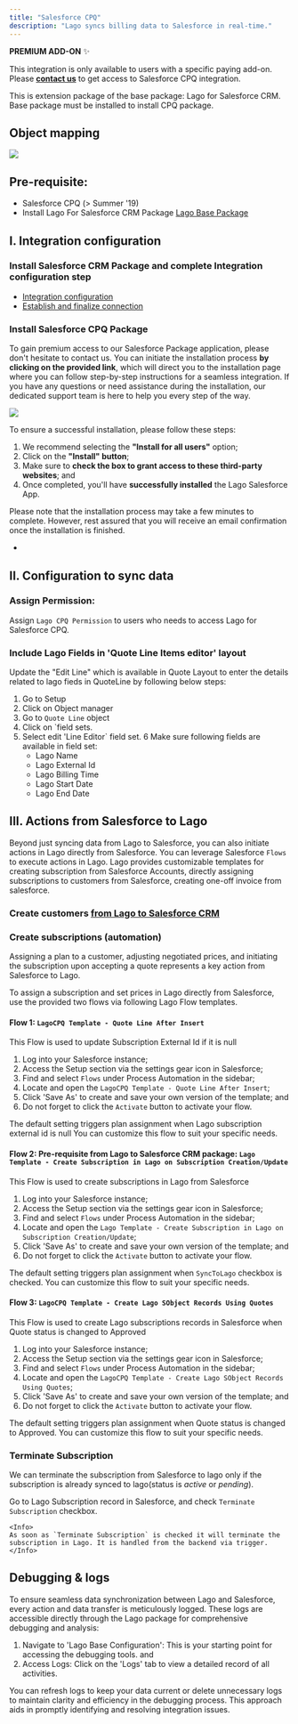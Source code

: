 ```yaml
---
title: "Salesforce CPQ"
description: "Lago syncs billing data to Salesforce in real-time."
---
```


<Info>

**PREMIUM ADD-ON** ✨

This integration is only available to users with a specific paying add-on. Please
**[contact us](mailto:hello@getlago.com)** to get access to Salesforce CPQ integration.

</Info>

<Info>

This is extension package of the base package: Lago for Salesforce CRM. Base package must be installed to install CPQ package.
</Info>

## Object mapping

<Frame caption="Lago to Salesforce CPQ object mapping">
  <img src="/integrations/images/lago-salesforce-cpq-object-mapping.png" />
</Frame>

## Pre-requisite: 
- Salesforce CPQ (> Summer '19) 
- Install Lago For Salesforce CRM Package [Lago Base Package](/integrations/crm/salesforce-crm)



## I. Integration configuration

### Install Salesforce CRM Package and complete Integration configuration step
- [Integration configuration ](/integrations/crm/salesforce-crm#install-salesforce-crm-package)
- [Establish and finalize connection](/integrations/crm/salesforce-crm#establish-and-finalize-connection)

### Install Salesforce CPQ Package
To gain premium access to our Salesforce Package application, please don't hesitate to contact us. 
You can initiate the installation process **by clicking on the provided link**, which will direct you to the installation 
page where you can follow step-by-step instructions for a seamless integration. If you have any questions or need assistance 
during the installation, our dedicated support team is here to help you every step of the way.

<Frame caption="Install Lago Salesforce App package">
  <img src="/integrations/data/images/lago-install-salesforce-cpq-package.png" />
</Frame>


To ensure a successful installation, please follow these steps:

1. We recommend selecting the **"Install for all users"** option;
2. Click on the **"Install" button**;
3. Make sure to **check the box to grant access to these third-party websites**; and
4. Once completed, you'll have **successfully installed** the Lago Salesforce App.

<Info>
Please note that the installation process may take a few minutes to complete. 
However, rest assured that you will receive an email confirmation once the installation is finished.
</Info>

- 


## II. Configuration to sync data 

### Assign Permission:
Assign `Lago CPQ Permission` to users who needs to access Lago for Salesforce CPQ.

### Include Lago Fields in 'Quote Line Items editor' layout
Update the "Edit Line" which is available in Quote Layout to enter the details related to lago fieds in QuoteLine by following below steps:
  1. Go to Setup
  2. Click on Object manager
  3. Go to `Quote Line` object
  4. Click on `field sets.
  5. Select edit 'Line Editor` field set.
  6 Make sure following fields are available in field set:
      - Lago Name
      - Lago External Id
      - Lago Billing Time
      - Lago Start Date
      - Lago End Date

## III. Actions from Salesforce to Lago
Beyond just syncing data from Lago to Salesforce, you can also initiate actions in Lago directly from Salesforce. 
You can leverage Salesforce `Flows` to execute actions in Lago. Lago provides  customizable templates for creating subscription from Salesforce Accounts, directly assigning subscriptions to customers from Salesforce, creating one-off invoice from salesforce.

### Create customers [from Lago to Salesforce CRM](/integrations/crm/salesforce-crm#flow-lago-template-create-customer-in-lago-on-account-create)

### Create subscriptions (automation)

Assigning a plan to a customer, adjusting negotiated prices, and initiating the subscription upon accepting a quote represents a key action from Salesforce to Lago. 

To assign a subscription and set prices in Lago directly from Salesforce, use the provided two flows via following Lago Flow templates.

#### Flow 1: `LagoCPQ Template - Quote Line After Insert`

This Flow is used to update Subscription External Id if it is null

1. Log into your Salesforce instance;
2. Access the Setup section via the settings gear icon in Salesforce;
3. Find and select `Flows` under Process Automation in the sidebar;
4. Locate and open the `LagoCPQ Template - Quote Line After Insert`;
5. Click 'Save As' to create and save your own version of the template; and
6. Do not forget to click the `Activate` button to activate your flow.

The default setting triggers plan assignment when Lago subscription external id is null You can customize this flow to suit your specific needs. 

#### Flow 2: Pre-requisite from Lago to Salesforce CRM package: `Lago Template - Create Subscription in Lago on Subscription Creation/Update`

This Flow is used to create subscriptions in Lago from Salesforce

1. Log into your Salesforce instance;
2. Access the Setup section via the settings gear icon in Salesforce;
3. Find and select `Flows` under Process Automation in the sidebar;
4. Locate and open the `Lago Template - Create Subscription in Lago on Subscription Creation/Update`;
5. Click 'Save As' to create and save your own version of the template; and
6. Do not forget to click the `Activate` button to activate your flow.

The default setting triggers plan assignment when `SyncToLago` checkbox is checked. You can customize this flow to suit your specific needs. 

#### Flow 3: `LagoCPQ Template - Create Lago SObject Records Using Quotes`

This Flow is used to create Lago subscriptions records in Salesforce when Quote status is changed to Approved

1. Log into your Salesforce instance;
2. Access the Setup section via the settings gear icon in Salesforce;
3. Find and select `Flows` under Process Automation in the sidebar;
4. Locate and open the `LagoCPQ Template - Create Lago SObject Records Using Quotes`;
5. Click 'Save As' to create and save your own version of the template; and
6. Do not forget to click the `Activate` button to activate your flow.

The default setting triggers plan assignment when Quote status is changed to Approved. You can customize this flow to suit your specific needs. 

### Terminate Subscription

 We can terminate the subscription from Salesforce to lago only if the subscription is already synced to lago(status is _active_ or _pending_).

 Go to Lago Subscription record in Salesforce, and check `Terminate Subscription` checkbox.  

    <Info>
    As soon as `Terminate Subscription` is checked it will terminate the subscription in Lago. It is handled from the backend via trigger.
    </Info>


## Debugging & logs

To ensure seamless data synchronization between Lago and Salesforce, every action and data transfer is meticulously logged. 
These logs are accessible directly through the Lago package for comprehensive debugging and analysis:

1. Navigate to 'Lago Base Configuration': This is your starting point for accessing the debugging tools. and
2. Access Logs: Click on the 'Logs' tab to view a detailed record of all activities.

You can refresh logs to keep your data current or delete unnecessary logs to maintain clarity and efficiency in the debugging process.
This approach aids in promptly identifying and resolving integration issues.